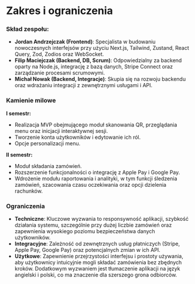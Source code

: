 # Zakres i ograniczenia

### Skład zespołu:

- **Jordan Andrzejczak (Frontend)**: Specjalista w budowaniu nowoczesnych interfejsów przy użyciu Next.js, Tailwind, Zustand, React Query, Zod, Zodios oraz WebSocket.
- **Filip Maciejczak (Backend, DB, Scrum)**: Odpowiedzialny za backend oparty na Node.js, integrację z bazą danych, Stripe Connect oraz zarządzanie procesami scrumowymi.
- **Michał Nowak (Backend, Integracje)**: Skupia się na rozwoju backendu oraz wdrażaniu integracji z zewnętrznymi usługami i API.

### Kamienie milowe

**I semestr:**
- Realizacja MVP obejmującego moduł skanowania QR, przeglądania menu oraz inicjacji interaktywnej sesji.
- Tworzenie konta użytkowników i edytowanie ich ról.
- Opcje personalizacji menu.

**II semestr:**
- Moduł składania zamówień.
- Rozszerzenie funkcjonalności o integrację z Apple Pay i Google Pay.
- Wdrożenie modułu raportowania i analityki, w tym funkcji śledzenia zamówień, szacowania czasu oczekiwania oraz opcji dzielenia rachunków.

### Ograniczenia
- **Techniczne**: Kluczowe wyzwania to responsywność aplikacji, szybkość działania systemu, szczególnie przy dużej liczbie zamówień oraz zapewnienia wysokiego poziomu bezpieczeństwa danych użytkowników.
- **Integracyjne**: Zależność od zewnętrznych usług płatniczych (Stripe, Apple Pay, Google Pay) oraz potencjalnych zmian w ich API.
- **Użytkowe**: Zapewnienie przejrzystości interfejsu i prostoty używania, aby użytkownicy intuicyjnie mogli składać zamówienia bez zbędnych kroków. Dodatkowym wyzwaniem jest tłumaczenie aplikacji na język angielski i polski, co ma znaczenie dla szerszego grona odbiorców.
